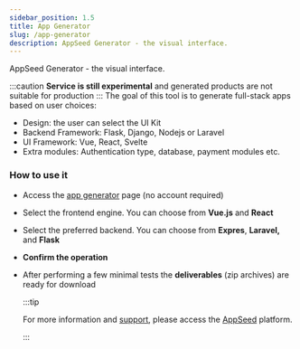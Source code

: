 ```yaml
---
sidebar_position: 1.5
title: App Generator
slug: /app-generator
description: AppSeed Generator - the visual interface.
---
```



<SubHeading color="#25c2a0">AppSeed Generator - the visual interface.</SubHeading>

:::caution
**Service is still experimental** and generated products are not suitable for production
:::
The goal of this tool is to generate full-stack apps based on user choices:&#x20;

- Design: the user can select the UI Kit
- Backend Framework: Flask, Django, Nodejs or Laravel
- UI Framework: Vue, React, Svelte&#x20;
- Extra modules: Authentication type, database, payment modules etc. &#x20;

### How to use it

- Access the [app generator](https://appseed.us/app-generator) page (no account required)
- Select the frontend engine. You can choose from **Vue.js** and **React**
- Select the preferred backend. You can choose from **Expres**, **Laravel,** and **Flask**
- **Confirm the operation**&#x20;
- After performing a few minimal tests the **deliverables** (zip archives) are ready for download

  :::tip

  For more information and [support](support.mdx), please access the [AppSeed](https://appseed.us) platform.

  :::
